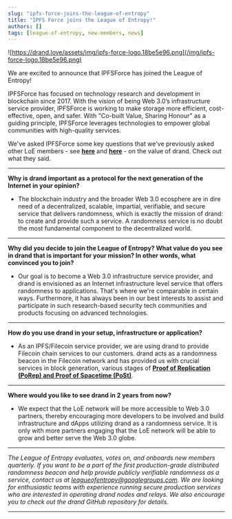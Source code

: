 ```yaml
---
slug: "ipfs-force-joins-the-league-of-entropy"
title: "IPFS Force joins the League of Entropy!"
authors: []
tags: [league-of-entropy, new-members, news]
---
```


![https://drand.love/assets/img/ipfs-force-logo.18be5e96.png](/img/ipfs-force-logo.18be5e96.png)

We are excited to announce that IPFSForce has joined the League of Entropy!

IPFSForce has focused on technology research and development in blockchain since 2017. With the vision of being Web 3.0’s infrastructure service provider, IPFSForce is working to make storage more efficient, cost-effective, open, and safer. With "Co-built Value, Sharing Honour" as a guiding principle, IPFSForce leverages technologies to empower global communities with high-quality services.

We've asked IPFSForce some key questions that we've previously asked other LoE members - see [**here**](The%20Value%20of%20drand%20(Part%201%20of%202)%200cc0bb5ecb6d471da62152370180701b.md) and [**here**](The%20Value%20of%20drand%20(Part%202%20of%202)%206d53b4cc6b5f4f31a8cab0b3fe2e94c3.md) - on the value of drand. Check out what they said.

---

**Why is drand important as a protocol for the next generation of the Internet in your opinion?**

- The blockchain industry and the broader Web 3.0 ecosphere are in dire need of a decentralized, scalable, impartial, verifiable, and secure service that delivers randomness, which is exactly the mission of drand: to create and provide such a service. A randomness service is no doubt the most fundamental component to the decentralized world.

---

**Why did you decide to join the League of Entropy? What value do you see in drand that is important for your mission? In other words, what convinced you to join?**

- Our goal is to become a Web 3.0 infrastructure service provider, and drand is envisioned as an Internet infrastructure level service that offers randomness to applications. That's where we're comparable in certain ways. Furthermore, it has always been in our best interests to assist and participate in such research-based security tech communities and products focusing on advanced technologies.

---

**How do you use drand in your setup, infrastructure or application?**

- As an IPFS/Filecoin service provider, we are using drand to provide Filecoin chain services to our customers. drand acts as a randomness beacon in the Filecoin network and has provided us with crucial services in block generation, various stages of [**Proof of Replication (PoRep) and Proof of Spacetime (PoSt)**](https://spec.filecoin.io/#section-algorithms.pos).

---

**Where would you like to see drand in 2 years from now?**

- We expect that the LoE network will be more accessible to Web 3.0 partners, thereby encouraging more developers to be involved and build infrastructure and dApps utilizing drand as a randomness service. It is only with more partners engaging that the LoE network will be able to grow and better serve the Web 3.0 globe.

---

*The League of Entropy evaluates, votes on, and onboards new members quarterly. If you want to be a part of the first production-grade distributed randomness beacon and help provide publicly verifiable randomness as a service, contact us at leagueofentropy@googlegroups.com. We are looking for enthusiastic teams with experience running secure production services who are interested in operating drand nodes and relays. We also encourage you to check out the drand GitHub repository for details.*

---

